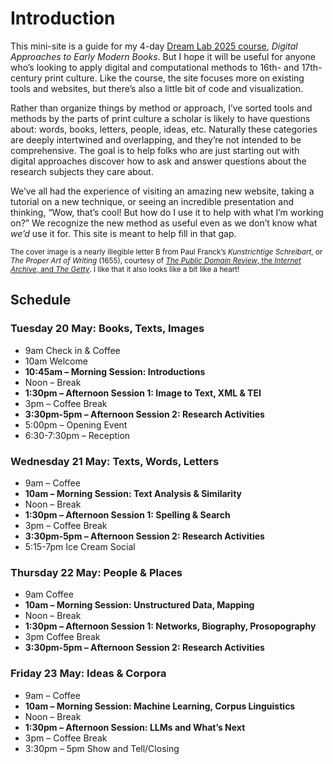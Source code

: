 # Introduction {.unnumbered}

This mini-site is a guide for my 4-day [Dream Lab 2025 course](https://web.sas.upenn.edu/dream-lab/digital-approaches-to-early-modern-books-2025/), *Digital Approaches to Early Modern Books*. But I hope it will be useful for anyone who's looking to apply digital and computational methods to 16th- and 17th-century print culture. Like the course, the site focuses more on existing tools and websites, but there's also a little bit of code and visualization.

Rather than organize things by method or approach, I've sorted tools and methods by the parts of print culture a scholar is likely to have questions about: words, books, letters, people, ideas, etc. Naturally these categories are deeply intertwined and overlapping, and they're not intended to be comprehensive. The goal is to help folks who are just starting out with digital approaches discover how to ask and answer questions about the research subjects they care about.

We've all had the experience of visiting an amazing new website, taking a tutorial on a new technique, or seeing an incredible presentation and thinking, "Wow, that's cool! But how do I use it to help with what I'm working on?" We recognize the new method as useful even as we don't know what *we'd* use it for. This site is meant to help fill in that gap.

<small>The cover image is a nearly illegible letter B from Paul Franck's *Kunstrichtige Schreibart*, or *The Proper Art of Writing* (1655), courtesy of [*The Public Domain Review*, the *Internet Archive*, and *The Getty*](https://publicdomainreview.org/collection/the-proper-art-of-writing-1655/). I like that it also looks like a bit like a heart!</small>

## Schedule

### Tuesday 20 May: Books, Texts, Images

- 9am Check in & Coffee
- 10am Welcome
- **10:45am – Morning Session: Introductions**
- Noon – Break
- **1:30pm – Afternoon Session 1: Image to Text, XML & TEI**
- 3pm – Coffee Break
- **3:30pm-5pm – Afternoon Session 2: Research Activities**
- 5:00pm – Opening Event
- 6:30-7:30pm – Reception

### Wednesday 21 May: Texts, Words, Letters

- 9am – Coffee
- **10am – Morning Session: Text Analysis & Similarity**
- Noon – Break
- **1:30pm – Afternoon Session 1: Spelling & Search**
- 3pm – Coffee Break
- **3:30pm-5pm – Afternoon Session 2: Research Activities**
- 5:15-7pm Ice Cream Social

### Thursday 22 May: People & Places

- 9am Coffee
- **10am – Morning Session: Unstructured Data, Mapping**
- Noon – Break
- **1:30pm – Afternoon Session 1: Networks, Biography, Prosopography**
- 3pm Coffee Break
- **3:30pm-5pm – Afternoon Session 2: Research Activities**

### Friday 23 May: Ideas & Corpora

- 9am – Coffee
- **10am – Morning Session: Machine Learning, Corpus Linguistics**
- Noon – Break
- **1:30pm – Afternoon Session: LLMs and What's Next**
- 3pm – Coffee Break
- 3:30pm – 5pm Show and Tell/Closing
